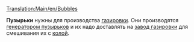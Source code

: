 [[Translation:Main/en/Bubbles]]{{en/-}}
{{ru/Груз|груз=Пузырьки
|изображение=Bubbles.png
|производит=[[Main/ru/Генератор пузырьков|Генератор пузырьков]]
|принимает=[[Main/ru/Завод газировки| Завод газировки]]
}}

'''Пузырьки''' нужны для производства [[Main/ru/Газировка| газировки]]. Они производятся [[Main/ru/Генератор пузырьков|генератором пузырьков]] и их надо доставлять на [[Main/ru/Завод газировки| завод газировки]] для смешивания их с [[Main/ru/Кола| колой]].